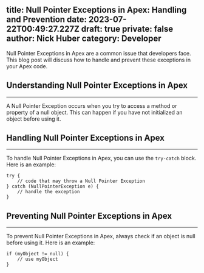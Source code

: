 title: Null Pointer Exceptions in Apex: Handling and Prevention
date: 2023-07-22T00:49:27.227Z
draft: true
private: false
author: Nick Huber
category: Developer
---
Null Pointer Exceptions in Apex are a common issue that developers face. This blog post will discuss how to handle and prevent these exceptions in your Apex code.

## Understanding Null Pointer Exceptions in Apex

- - -

A Null Pointer Exception occurs when you try to access a method or property of a null object. This can happen if you have not initialized an object before using it.

## Handling Null Pointer Exceptions in Apex

- - -

To handle Null Pointer Exceptions in Apex, you can use the `try-catch` block. Here is an example:

```apex
try {
    // code that may throw a Null Pointer Exception
} catch (NullPointerException e) {
    // handle the exception
}
```

## Preventing Null Pointer Exceptions in Apex

- - -

To prevent Null Pointer Exceptions in Apex, always check if an object is null before using it. Here is an example:

```apex
if (myObject != null) {
    // use myObject
}